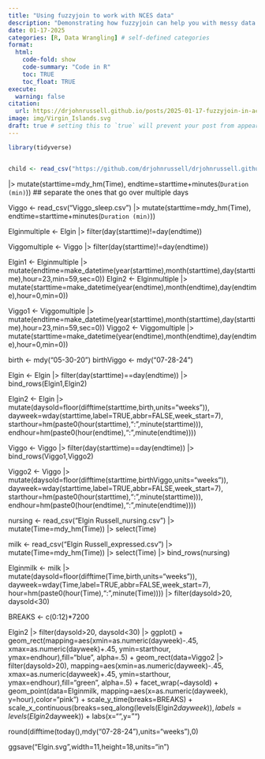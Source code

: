 ```yaml
---
title: "Using fuzzyjoin to work with NCES data"
description: "Demonstrating how fuzzyjoin can help you with messy data through an example using school names within the Virgin Islands"
date: 01-17-2025
categories: [R, Data Wrangling] # self-defined categories
format:
  html:
    code-fold: show
    code-summary: "Code in R"
    toc: TRUE
    toc_float: TRUE
execute:
  warning: false
citation: 
  url: https://drjohnrussell.github.io/posts/2025-01-17-fuzzyjoin-in-action/ 
image: img/Virgin_Islands.svg
draft: true # setting this to `true` will prevent your post from appearing on your listing page until you're ready!
---
```


```r
library(tidyverse)


child <- read_csv("https://github.com/drjohnrussell/drjohnrussell.github.io/raw/refs/heads/master/posts/2025-01-30-plotting-sleep-intervals/data/baby.csv")

```
|> 
  mutate(starttime=mdy_hm(Time),
         endtime=starttime+minutes(`Duration (min)`))
## separate the ones that go over multiple days

Viggo <- read_csv("Viggo_sleep.csv") |> 
  mutate(starttime=mdy_hm(Time),
         endtime=starttime+minutes(`Duration (min)`))

Elginmultiple <- Elgin |> 
  filter(day(starttime)!=day(endtime))


Viggomultiple <- Viggo |> 
  filter(day(starttime)!=day(endtime))

Elgin1 <- Elginmultiple |> 
  mutate(endtime=make_datetime(year(starttime),month(starttime),day(starttime),hour=23,min=59,sec=0))
Elgin2 <- Elginmultiple |> 
  mutate(starttime=make_datetime(year(endtime),month(endtime),day(endtime),hour=0,min=0))

Viggo1 <- Viggomultiple |> 
  mutate(endtime=make_datetime(year(starttime),month(starttime),day(starttime),hour=23,min=59,sec=0))
Viggo2 <- Viggomultiple |> 
  mutate(starttime=make_datetime(year(endtime),month(endtime),day(endtime),hour=0,min=0))



birth <- mdy("05-30-20")
birthViggo <- mdy("07-28-24")

Elgin <- Elgin |> 
  filter(day(starttime)==day(endtime)) |> 
  bind_rows(Elgin1,Elgin2)

Elgin2 <- Elgin |> 
  mutate(daysold=floor(difftime(starttime,birth,units="weeks")),
         dayweek=wday(starttime,label=TRUE,abbr=FALSE,week_start=7),
         starthour=hm(paste0(hour(starttime),":",minute(starttime))),
         endhour=hm(paste0(hour(endtime),":",minute(endtime))))


Viggo <- Viggo |> 
  filter(day(starttime)==day(endtime)) |> 
  bind_rows(Viggo1,Viggo2)

Viggo2 <- Viggo |> 
  mutate(daysold=floor(difftime(starttime,birthViggo,units="weeks")),
         dayweek=wday(starttime,label=TRUE,abbr=FALSE,week_start=7),
         starthour=hm(paste0(hour(starttime),":",minute(starttime))),
         endhour=hm(paste0(hour(endtime),":",minute(endtime))))


nursing <- read_csv("Elgin Russell_nursing.csv") |> 
  mutate(Time=mdy_hm(Time)) |> 
  select(Time)

milk <- read_csv("Elgin Russell_expressed.csv") |> 
  mutate(Time=mdy_hm(Time)) |> 
  select(Time) |> 
  bind_rows(nursing)

Elginmilk <- milk |> 
  mutate(daysold=floor(difftime(Time,birth,units="weeks")),
         dayweek=wday(Time,label=TRUE,abbr=FALSE,week_start=7),
         hour=hm(paste0(hour(Time),":",minute(Time)))) |> 
  filter(daysold>20,
         daysold<30)


BREAKS <- c(0:12)*7200

Elgin2 |> 
  filter(daysold>20,
         daysold<30) |> 
  ggplot() +
  geom_rect(mapping=aes(xmin=as.numeric(dayweek)-.45,
                                    xmax=as.numeric(dayweek)+.45,
                                    ymin=starthour,
                                    ymax=endhour),fill="blue", alpha=.5) +
  geom_rect(data=Viggo2 |> 
              filter(daysold>20),
            mapping=aes(xmin=as.numeric(dayweek)-.45,
                        xmax=as.numeric(dayweek)+.45,
                        ymin=starthour,
                        ymax=endhour),fill="green", alpha=.5) +
  facet_wrap(~daysold) +
  geom_point(data=Elginmilk,
             mapping=aes(x=as.numeric(dayweek),
                         y=hour),color="pink") +
  scale_y_time(breaks=BREAKS) +
  scale_x_continuous(breaks=seq_along(levels(Elgin2$dayweek)), labels=levels(Elgin2$dayweek)) +
  labs(x="",y="")
  

round(difftime(today(),mdy("07-28-24"),units="weeks"),0)
  
ggsave("Elgin.svg",width=11,height=18,units="in")
